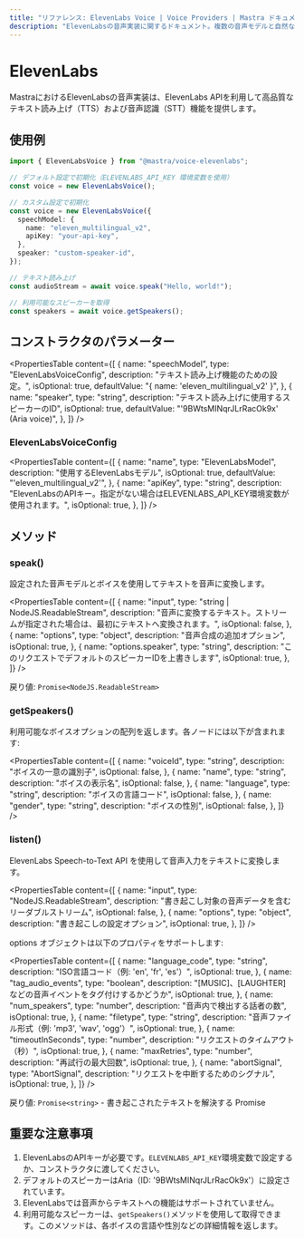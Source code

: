 ```yaml
---
title: "リファレンス: ElevenLabs Voice | Voice Providers | Mastra ドキュメント"
description: "ElevenLabsの音声実装に関するドキュメント。複数の音声モデルと自然な音声合成による高品質なテキスト読み上げ機能を提供します。"
---
```




# ElevenLabs

MastraにおけるElevenLabsの音声実装は、ElevenLabs APIを利用して高品質なテキスト読み上げ（TTS）および音声認識（STT）機能を提供します。



## 使用例

```typescript
import { ElevenLabsVoice } from "@mastra/voice-elevenlabs";

// デフォルト設定で初期化（ELEVENLABS_API_KEY 環境変数を使用）
const voice = new ElevenLabsVoice();

// カスタム設定で初期化
const voice = new ElevenLabsVoice({
  speechModel: {
    name: "eleven_multilingual_v2",
    apiKey: "your-api-key",
  },
  speaker: "custom-speaker-id",
});

// テキスト読み上げ
const audioStream = await voice.speak("Hello, world!");

// 利用可能なスピーカーを取得
const speakers = await voice.getSpeakers();
```



## コンストラクタのパラメーター

<PropertiesTable
  content={[
    {
      name: "speechModel",
      type: "ElevenLabsVoiceConfig",
      description: "テキスト読み上げ機能のための設定。",
      isOptional: true,
      defaultValue: "{ name: 'eleven_multilingual_v2' }",
    },
    {
      name: "speaker",
      type: "string",
      description: "テキスト読み上げに使用するスピーカーのID",
      isOptional: true,
      defaultValue: "'9BWtsMINqrJLrRacOk9x' (Aria voice)",
    },
  ]}
/>

### ElevenLabsVoiceConfig

<PropertiesTable
  content={[
    {
      name: "name",
      type: "ElevenLabsModel",
      description: "使用するElevenLabsモデル",
      isOptional: true,
      defaultValue: "'eleven_multilingual_v2'",
    },
    {
      name: "apiKey",
      type: "string",
      description:
        "ElevenLabsのAPIキー。指定がない場合はELEVENLABS_API_KEY環境変数が使用されます。",
      isOptional: true,
    },
  ]}
/>



## メソッド

### speak()

設定された音声モデルとボイスを使用してテキストを音声に変換します。

<PropertiesTable
  content={[
    {
      name: "input",
      type: "string | NodeJS.ReadableStream",
      description:
        "音声に変換するテキスト。ストリームが指定された場合は、最初にテキストへ変換されます。",
      isOptional: false,
    },
    {
      name: "options",
      type: "object",
      description: "音声合成の追加オプション",
      isOptional: true,
    },
    {
      name: "options.speaker",
      type: "string",
      description: "このリクエストでデフォルトのスピーカーIDを上書きします",
      isOptional: true,
    },
  ]}
/>

戻り値: `Promise<NodeJS.ReadableStream>`

### getSpeakers()

利用可能なボイスオプションの配列を返します。各ノードには以下が含まれます:

<PropertiesTable
  content={[
    {
      name: "voiceId",
      type: "string",
      description: "ボイスの一意の識別子",
      isOptional: false,
    },
    {
      name: "name",
      type: "string",
      description: "ボイスの表示名",
      isOptional: false,
    },
    {
      name: "language",
      type: "string",
      description: "ボイスの言語コード",
      isOptional: false,
    },
    {
      name: "gender",
      type: "string",
      description: "ボイスの性別",
      isOptional: false,
    },
  ]}
/>

### listen()

ElevenLabs Speech-to-Text API を使用して音声入力をテキストに変換します。

<PropertiesTable
  content={[
    {
      name: "input",
      type: "NodeJS.ReadableStream",
      description: "書き起こし対象の音声データを含むリーダブルストリーム",
      isOptional: false,
    },
    {
      name: "options",
      type: "object",
      description: "書き起こしの設定オプション",
      isOptional: true,
    },
  ]}
/>

options オブジェクトは以下のプロパティをサポートします:

<PropertiesTable
  content={[
    {
      name: "language_code",
      type: "string",
      description: "ISO言語コード（例: 'en', 'fr', 'es'）",
      isOptional: true,
    },
    {
      name: "tag_audio_events",
      type: "boolean",
      description: "[MUSIC]、[LAUGHTER] などの音声イベントをタグ付けするかどうか",
      isOptional: true,
    },
    {
      name: "num_speakers",
      type: "number",
      description: "音声内で検出する話者の数",
      isOptional: true,
    },
    {
      name: "filetype",
      type: "string",
      description: "音声ファイル形式（例: 'mp3', 'wav', 'ogg'）",
      isOptional: true,
    },
    {
      name: "timeoutInSeconds",
      type: "number",
      description: "リクエストのタイムアウト（秒）",
      isOptional: true,
    },
    {
      name: "maxRetries",
      type: "number",
      description: "再試行の最大回数",
      isOptional: true,
    },
    {
      name: "abortSignal",
      type: "AbortSignal",
      description: "リクエストを中断するためのシグナル",
      isOptional: true,
    },
  ]}
/>

戻り値: `Promise<string>` - 書き起こされたテキストを解決する Promise



## 重要な注意事項

1. ElevenLabsのAPIキーが必要です。`ELEVENLABS_API_KEY`環境変数で設定するか、コンストラクタに渡してください。
2. デフォルトのスピーカーはAria（ID: '9BWtsMINqrJLrRacOk9x'）に設定されています。
3. ElevenLabsでは音声からテキストへの機能はサポートされていません。
4. 利用可能なスピーカーは、`getSpeakers()`メソッドを使用して取得できます。このメソッドは、各ボイスの言語や性別などの詳細情報を返します。
